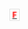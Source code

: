 '''[[凡士通|<span style="padding:1px 4px; color:#FF0000; background-color:#FFFFFF; border: 1px solid #DEDFDE;">F</span>]]'''
<noinclude>
[[Category:輪胎製造商模板|{{PAGENAME}}]]</noinclude>